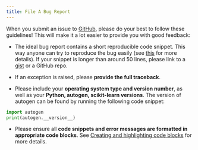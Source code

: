 ```yaml
---
title: File A Bug Report
---
```


When you submit an issue to [GitHub](https://github.com/ag2ai/ag2/issues), please do your best to
follow these guidelines! This will make it a lot easier to provide you with good
feedback:

- The ideal bug report contains a short reproducible code snippet. This way
  anyone can try to reproduce the bug easily (see [this](https://stackoverflow.com/help/mcve) for more details). If your snippet is
  longer than around 50 lines, please link to a [gist](https://gist.github.com) or a GitHub repo.

- If an exception is raised, please **provide the full traceback**.

- Please include your **operating system type and version number**, as well as
  your **Python, autogen, scikit-learn versions**. The version of autogen
  can be found by running the following code snippet:

```python
import autogen
print(autogen.__version__)
```

- Please ensure all **code snippets and error messages are formatted in
  appropriate code blocks**. See [Creating and highlighting code blocks](https://help.github.com/articles/creating-and-highlighting-code-blocks)
  for more details.
